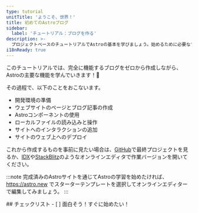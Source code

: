 ```yaml
---
type: tutorial
unitTitle: 'ようこそ、世界！'
title: 初めてのAstroブログ
sidebar:
  label: 'チュートリアル：ブログを作る'
description: >-
  プロジェクトベースのチュートリアルでAstroの基本を学びましょう。始めるために必要なすべての前提知識をお届けします！
i18nReady: true
---
```




<Lede> このチュートリアルでは、完全に機能するブログをゼロから作成しながら、Astroの主要な機能を学んでいきます！🚀 </Lede>

その過程で、以下のことをおこないます。
- 開発環境の準備
- ウェブサイトのページとブログ記事の作成
- Astroコンポーネントの使用
- ローカルファイルの読み込みと操作
- サイトへのインタラクションの追加
- サイトのウェブ上へのデプロイ

これから作成するものを事前に見たい場合は、[GitHub](https://github.com/withastro/blog-tutorial-demo)で最終プロジェクトを見るか、[IDX](https://idx.google.com/import?url=https:%2F%2Fgithub.com%2Fwithastro%2Fblog-tutorial-demo%2F)や[StackBlitz](https://stackblitz.com/github/withastro/blog-tutorial-demo/tree/complete?file=src%2Fpages%2Findex.astro)のようなオンラインエディタで作業バージョンを開いてください。

:::note
完成済みのAstroサイトを通じてAstroの学習を始めたければ、https://astro.new でスターターテンプレートを選択してオンラインエディターで編集してみましょう。
::: 


<Box icon="check-list">
## チェックリスト

<Checklist>
- [ ] 面白そう！すぐに始めたい！
</Checklist>
</Box>
